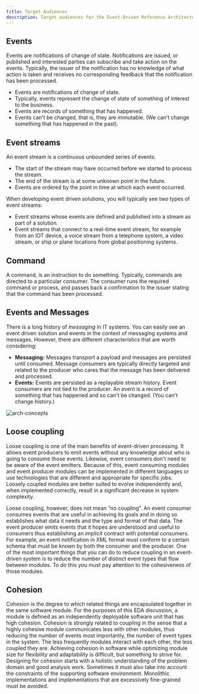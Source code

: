```yaml
---
title: Target Audiences
description: Target audiences for the Event-Driven Reference Architecture.
---
```


## Events

Events are notifications of change of state.  Notifications are issued, or published and interested parties can subscribe and take action on the events. Typically, the issuer of the notification has no knowledge of what action is taken and receives no corresponding feedback that the notification has been processed.

* Events are notifications of change of state.
* Typically, events represent the change of state of something of interest to the business.
* Events are records of something that has happened.
* Events can't be changed, that is, they are immutable. (We can't change something that has happened in the past).

## Event streams

An event stream is a continuous unbounded series of events.

* The start of the stream may have occurred before we started to process the stream.
* The end of the stream is at some unknown point in the future.
* Events are ordered by the point in time at which each event occurred.

When developing event driven solutions, you will typically see two types of event streams:

* Event streams whose events are defined and published into a stream as part of a solution.
* Event streams that connect to a real-time event stream, for example from an IOT device, a voice stream from a telephone system, a video stream, or ship or plane locations from global positioning systems.


## Command

A command, is an instruction to do something. Typically, commands are directed to a particular consumer. The consumer runs the required command or process, and passes back a confirmation to the issuer stating that the command has been processed.

## Events and Messages

There is a long history of *messaging* in IT systems.  You can easily see an event driven solution and events in the context of messaging systems and messages. However, there are different characteristics that are worth considering:

* **Messaging:** Messages transport a payload and messages are persisted until consumed. Message consumers are typically directly targeted and related to the producer who cares that the message has been delivered and processed.
* **Events:** Events are persisted as a replayable stream history. Event consumers are not tied to the producer. An event is a record of something that has happened and so can't be changed. (You can't change history.)

![arch-concepts](../images/hl-arch-concepts1.png)

## Loose coupling

Loose coupling is one of the main benefits of event-driven processing. It allows event producers to emit events without any knowledge about who is going to consume those events. Likewise, event consumers don't need to be aware of the event emitters. Because of this, event consuming modules and event producer modules can be implemented in different languages or use technologies that are different and appropriate for specific jobs. Loosely coupled modules are better suited to evolve independently and, when implemented correctly, result in a significant decrease in system complexity.

Loose coupling, however, does not mean “no coupling”. An event consumer consumes events that are useful in achieving its goals and in doing so establishes what data it needs and the type and format of that data. The event producer emits events that it hopes are understood and useful to consumers thus establishing an implicit contract with potential consumers. For example, an event notification in XML format must conform to a certain schema that must be known by both the consumer and the producer.  One of the most important things that you can do to reduce coupling in an event-driven system is to reduce the number of distinct event types that flow between modules. To do this you must pay attention to the cohesiveness of those modules.

## Cohesion

Cohesion is the degree to which related things are encapsulated together in the same software module. For the purposes of this EDA discussion, a module is defined as an independently deployable software unit that has high cohesion. Cohesion is strongly related to coupling in the sense that a highly cohesive module communicates less with other modules, thus reducing the number of events most importantly, the number of event types in the system. The less frequently modules interact with each other, the less coupled they are. Achieving cohesion in software while optimizing module size for flexibility and adaptability is difficult, but something to strive for. Designing for cohesion starts with a holistic understanding of the problem domain and good analysis work. Sometimes it must also take into account the constraints of the supporting software environment. Monolithic implementations and implementations that are excessively fine-grained must be avoided.
